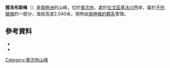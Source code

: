 {{Coord|80|4|S|157|46|E|source:GNIS|display=title}}

'''雅洛布斯峰'''（{{lang-en|Jacobs Peak}}）是[[南極洲|南極洲]]的山峰，位於[[奧次地|奧次地]]，處於[[拉戈茲基冰川|拉戈茲基冰川]]西岸，屬於[[不列顛嶺|不列顛嶺]]的一部分，海拔高度2,040米，現時由[[南極條約體系|南極條約體系]]管理。

==參考資料==
*{{cite gnis | type = antarid | id = 7439| name = Jacobs Peak | accessdate = 2012-07-13}}
*{{usgs-gazetteer|id=7439}}

{{DEFAULTSORT:Jacobs Peak}}
[[Category:奧次地山峰|Category:奧次地山峰]]


{{OatesLand-geo-stub}}